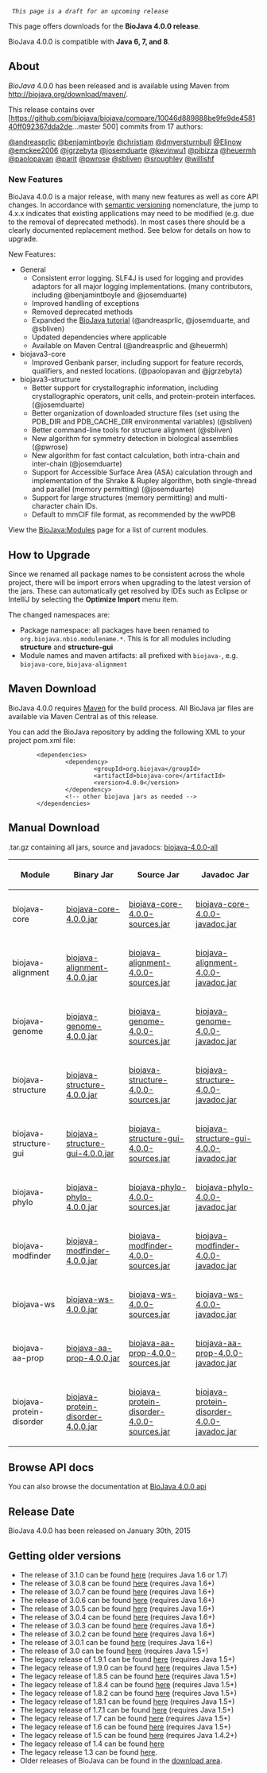   ''This page is a draft for an upcoming release''

This page offers downloads for the <b>BioJava 4.0.0 release</b>. 

BioJava 4.0.0 is compatible with <b>Java 6, 7, and 8</b>.

== About ==
''BioJava'' 4.0.0 has been released and is available using Maven from
[http://biojava.org/download/maven/ http://biojava.org/download/maven/].

This release contains over [https://github.com/biojava/biojava/compare/10046d889888be9fe9de458140ff092367dda2de...master 500] commits from 17 authors:

[https://www.github.com/andreasprlic @andreasprlic]
[https://www.github.com/benjamintboyle @benjamintboyle]
[https://www.github.com/christiam @christiam]
[https://www.github.com/dmyersturnbull @dmyersturnbull]
[https://www.github.com/Elinow @Elinow]
[https://www.github.com/emckee2006 @emckee2006]
[https://www.github.com/jgrzebyta @jgrzebyta]
[https://www.github.com/josemduarte @josemduarte]
[https://www.github.com/kevinwu1 @kevinwu1]
[https://www.github.com/pibizza @pibizza]
[https://www.github.com/heuermh @heuermh]
[https://www.github.com/paolopavan @paolopavan]
[https://www.github.com/parit @parit]
[https://www.github.com/pwrose @pwrose]
[https://www.github.com/sbliven @sbliven]
[https://www.github.com/sroughley @sroughley]
[https://www.github.com/willishf @willishf]

===New Features===

BioJava 4.0.0 is a major release, with many new features as well as core API changes. In accordance with [http://semver.org/ semantic versioning] nomenclature, the jump to 4.x.x indicates that existing applications may need to be modified (e.g. due to the removal of deprecated methods). In most cases there should be a clearly documented replacement method. See below for details on how to upgrade.

New Features:

* General
** Consistent error logging. SLF4J is used for logging and provides adaptors for all major logging implementations. (many contributors, including @benjamintboyle and @josemduarte)
** Improved handling of exceptions
** Removed deprecated methods
** Expanded the [https://github.com/biojava/biojava3-tutorial/ BioJava tutorial] (@andreasprlic, @josemduarte, and @sbliven)
** Updated dependencies where applicable
** Available on Maven Central (@andreasprlic and @heuermh)
* biojava3-core
** Improved Genbank parser, including support for feature records, qualifiers, and nested locations. (@paolopavan and @jgrzebyta)
* biojava3-structure
** Better support for crystallographic information, including crystallographic operators, unit cells, and protein-protein interfaces. (@josemduarte)
** Better organization of downloaded structure files (set using the PDB_DIR and PDB_CACHE_DIR environmental variables) (@sbliven)
** Better command-line tools for structure alignment (@sbliven)
** New algorithm for symmetry detection in biological assemblies (@pwrose)
** New algorithm for fast contact calculation, both intra-chain and inter-chain (@josemduarte)
** Support for Accessible Surface Area (ASA) calculation through and implementation of the Shrake & Rupley algorithm, both single-thread and parallel (memory permitting) (@josemduarte)
** Support for large structures (memory permitting) and multi-character chain IDs.
** Default to mmCIF file format, as recommended by the wwPDB


View the [[BioJava:Modules]] page for a list of current modules.

== How to Upgrade ==

Since we renamed all package names to be consistent across the whole project, there will be import errors when upgrading to the latest version of the jars. These can automatically get resolved by IDEs such as Eclipse or IntelliJ by selecting the '''Optimize Import''' menu item.

The changed namespaces are:

* Package namespace: all packages have been renamed to <code>org.biojava.nbio.modulename.*</code>. This is for all modules including '''structure''' and '''structure-gui'''
* Module names and maven artifacts: all prefixed with <code>biojava-</code>, e.g. <code>biojava-core</code>, <code>biojava-alignment</code>

== Maven Download ==
BioJava 4.0.0 requires [http://maven.apache.org/ Maven] for the build process. All BioJava jar files are available via Maven Central as of this release.

You can add the BioJava repository by adding the following XML to your project pom.xml file:
<pre>
        <dependencies>
                <dependency>
                        <groupId>org.biojava</groupId>
                        <artifactId>biojava-core</artifactId>
                        <version>4.0.0</version>
                </dependency>
                <!-- other biojava jars as needed -->
        </dependencies>	
</pre>

== Manual Download ==

.tar.gz containing all jars, source and javadocs: [http://biojava.org/download/bj4.0.0/biojava-4.0.0-all.tar.gz biojava-4.0.0-all]

{|
|+
! Module
! Binary Jar
! Source Jar
! Javadoc Jar
|-
| biojava-core 
| [https://repo1.maven.org/maven2/org/biojava/biojava-core/4.0.0/biojava-core-4.0.0.jar biojava-core-4.0.0.jar] 
| [https://repo1.maven.org/maven2/org/biojava/biojava-core/4.0.0/biojava-core-4.0.0-sources.jar biojava-core-4.0.0-sources.jar] 
| [https://repo1.maven.org/maven2/org/biojava/biojava-core/4.0.0/biojava-core-4.0.0-javadoc.jar biojava-core-4.0.0-javadoc.jar]
|-
| biojava-alignment 
| [https://repo1.maven.org/maven2/org/biojava/biojava-alignment/4.0.0/biojava-alignment-4.0.0.jar biojava-alignment-4.0.0.jar] 
| [https://repo1.maven.org/maven2/org/biojava/biojava-alignment/4.0.0/biojava-alignment-4.0.0-sources.jar biojava-alignment-4.0.0-sources.jar] 
| [https://repo1.maven.org/maven2/org/biojava/biojava-alignment/4.0.0/biojava-alignment-4.0.0-javadoc.jar biojava-alignment-4.0.0-javadoc.jar]
|-
| biojava-genome 
| [https://repo1.maven.org/maven2/org/biojava/biojava-genome/4.0.0/biojava-genome-4.0.0.jar biojava-genome-4.0.0.jar] 
| [https://repo1.maven.org/maven2/org/biojava/biojava-genome/4.0.0/biojava-genome-4.0.0-sources.jar biojava-genome-4.0.0-sources.jar] 
| [https://repo1.maven.org/maven2/org/biojava/biojava-genome/4.0.0/biojava-genome-4.0.0-javadoc.jar biojava-genome-4.0.0-javadoc.jar]
|-
| biojava-structure 
| [https://repo1.maven.org/maven2/org/biojava/biojava-structure/4.0.0/biojava-structure-4.0.0.jar biojava-structure-4.0.0.jar] 
| [https://repo1.maven.org/maven2/org/biojava/biojava-structure/4.0.0/biojava-structure-4.0.0-sources.jar biojava-structure-4.0.0-sources.jar] 
| [https://repo1.maven.org/maven2/org/biojava/biojava-structure/4.0.0/biojava-structure-4.0.0-javadoc.jar biojava-structure-4.0.0-javadoc.jar]
|-
| biojava-structure-gui 
| [https://repo1.maven.org/maven2/org/biojava/biojava-structure-gui/4.0.0/biojava-structure-gui-4.0.0.jar biojava-structure-gui-4.0.0.jar] 
| [https://repo1.maven.org/maven2/org/biojava/biojava-structure-gui/4.0.0/biojava-structure-gui-4.0.0-sources.jar biojava-structure-gui-4.0.0-sources.jar] 
| [https://repo1.maven.org/maven2/org/biojava/biojava-structure-gui/4.0.0/biojava-structure-gui-4.0.0-javadoc.jar biojava-structure-gui-4.0.0-javadoc.jar]
|-
| biojava-phylo 
| [https://repo1.maven.org/maven2/org/biojava/biojava-phylo/4.0.0/biojava-phylo-4.0.0.jar biojava-phylo-4.0.0.jar] 
| [https://repo1.maven.org/maven2/org/biojava/biojava-phylo/4.0.0/biojava-phylo-4.0.0-sources.jar biojava-phylo-4.0.0-sources.jar] 
| [https://repo1.maven.org/maven2/org/biojava/biojava-phylo/4.0.0/biojava-phylo-4.0.0-javadoc.jar biojava-phylo-4.0.0-javadoc.jar]
|-
| biojava-modfinder 
| [https://repo1.maven.org/maven2/org/biojava/biojava-modfinder/4.0.0/biojava-modfinder-4.0.0.jar biojava-modfinder-4.0.0.jar] 
| [https://repo1.maven.org/maven2/org/biojava/biojava-modfinder/4.0.0/biojava-modfinder-4.0.0-sources.jar biojava-modfinder-4.0.0-sources.jar] 
| [https://repo1.maven.org/maven2/org/biojava/biojava-modfinder/4.0.0/biojava-modfinder-4.0.0-javadoc.jar biojava-modfinder-4.0.0-javadoc.jar]
|-
| biojava-ws 
| [https://repo1.maven.org/maven2/org/biojava/biojava-ws/4.0.0/biojava-ws-4.0.0.jar biojava-ws-4.0.0.jar] 
| [https://repo1.maven.org/maven2/org/biojava/biojava-ws/4.0.0/biojava-ws-4.0.0-sources.jar biojava-ws-4.0.0-sources.jar] 
| [https://repo1.maven.org/maven2/org/biojava/biojava-ws/4.0.0/biojava-ws-4.0.0-javadoc.jar biojava-ws-4.0.0-javadoc.jar]
|-
| biojava-aa-prop 
| [https://repo1.maven.org/maven2/org/biojava/biojava-aa-prop/4.0.0/biojava-aa-prop-4.0.0.jar biojava-aa-prop-4.0.0.jar] 
| [https://repo1.maven.org/maven2/org/biojava/biojava-aa-prop/4.0.0/biojava-aa-prop-4.0.0-sources.jar biojava-aa-prop-4.0.0-sources.jar] 
| [https://repo1.maven.org/maven2/org/biojava/biojava-aa-prop/4.0.0/biojava-aa-prop-4.0.0-javadoc.jar biojava-aa-prop-4.0.0-javadoc.jar]
|-
| biojava-protein-disorder 
| [https://repo1.maven.org/maven2/org/biojava/biojava-protein-disorder/4.0.0/biojava-protein-disorder-4.0.0.jar biojava-protein-disorder-4.0.0.jar] 
| [https://repo1.maven.org/maven2/org/biojava/biojava-protein-disorder/4.0.0/biojava-protein-disorder-4.0.0-sources.jar biojava-protein-disorder-4.0.0-sources.jar] 
| [https://repo1.maven.org/maven2/org/biojava/biojava-protein-disorder/4.0.0/biojava-protein-disorder-4.0.0-javadoc.jar biojava-protein-disorder-4.0.0-javadoc.jar]

|}

== Browse API docs ==
You can also browse the documentation at [http://www.biojava.org/docs/api4.0.0/ BioJava 4.0.0 api]

==Release Date==
BioJava 4.0.0 has been released on January 30th, 2015

== Getting older versions ==
* The release of 3.1.0 can be found [[BioJava:Download 3.1.0|here]] (requires Java 1.6 or 1.7)
* The release of 3.0.8 can be found [[BioJava:Download 3.0.8|here]] (requires Java 1.6+)
* The release of 3.0.7 can be found [[BioJava:Download 3.0.7|here]] (requires Java 1.6+)
* The release of 3.0.6 can be found [[BioJava:Download 3.0.6|here]] (requires Java 1.6+)
* The release of 3.0.5 can be found [[BioJava:Download 3.0.5|here]] (requires Java 1.6+)
* The release of 3.0.4 can be found [[BioJava:Download 3.0.4|here]] (requires Java 1.6+)
* The release of 3.0.3 can be found [[BioJava:Download 3.0.3|here]] (requires Java 1.6+)
* The release of 3.0.2 can be found [[BioJava:Download 3.0.2|here]] (requires Java 1.6+)
* The release of 3.0.1 can be found [[BioJava:Download 3.0.1|here]] (requires Java 1.6+)
* The release of 3.0 can be found [[BioJava:Download 3.0|here]] (requires Java 1.5+)
* The legacy release of 1.9.1 can be found [[BioJava:Download 1.9.1|here]] (requires Java 1.5+)
* The legacy release of 1.9.0 can be found [[BioJava:Download 1.9.0|here]] (requires Java 1.5+)
* The legacy release of 1.8.5 can be found [[BioJava:Download 1.8.5|here]] (requires Java 1.5+)
* The legacy release of 1.8.4 can be found [[BioJava:Download 1.8.4|here]] (requires Java 1.5+)
* The legacy release of 1.8.2 can be found [[BioJava:Download 1.8.2|here]] (requires Java 1.5+)
* The legacy release of 1.8.1 can be found [[BioJava:Download 1.8.1|here]] (requires Java 1.5+)
* The legacy release of 1.7.1 can be found [[BioJava:Download 1.7.1|here]] (requires Java 1.5+)
* The legacy release of 1.7 can be found [[BioJava:Download 1.7|here]] (requires Java 1.5+)
* The legacy release of 1.6 can be found [[BioJava:Download 1.6|here]] (requires Java 1.5+)
* The legacy release of 1.5 can be found [[BioJava:Download 1.5|here]] (requires Java 1.4.2+)
* The legacy release of 1.4 can be found [[BioJava:Download 1.4|here]]
* The legacy release 1.3 can be found [[BioJava:Download 1.3|here]].
* Older releases of BioJava can be found in the [http://www.biojava.org/download/ download area].